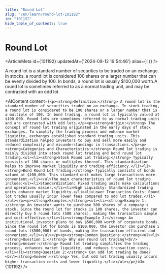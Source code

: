 ```yaml
---
title: "Round Lot"
slug: "/en/learn/round-lot-101192"
id: "101192"
hide_table_of_contents: true
---
```



# Round Lot

<ArticleMeta id={101192} updatedAt={'2024-09-12 19:54:46'} alias={`[]`} />
<div className='border-solid border-b border-t-0 my-4 border-[var(--ifm-color-gray-300)]' />

A round lot is a standard number of securities to be traded on an exchange. In stocks, a round lot is considered 100 shares or a larger number that can be evenly divided by 100. In bonds, a round lot is usually $100,000 worth.A round lot is sometimes referred to as a normal trading unit, and may be contrasted with an odd lot.

<AIContent content={`<p><strong>Definition:</strong> A round lot is the standard number of securities traded on an exchange. In stock trading, a round lot is considered to be 100 shares or a larger number that is a multiple of 100. In bond trading, a round lot is typically valued at $100,000. Round lots are sometimes referred to as normal trading units and are contrasted with odd lots.</p><p><strong>Origin:</strong> The concept of round lot trading originated in the early days of stock exchanges. To simplify the trading process and enhance market liquidity, exchanges established standard trading units. This standardization helped investors to buy and sell more easily and reduced complexity and misunderstandings in transactions.</p><p><strong>Categories and Characteristics:</strong> Round lot trading is mainly divided into stock round lot trading and bond round lot trading.<ul><li><strong>Stock Round Lot Trading:</strong> Typically consists of 100 shares or multiples thereof. This standardization helps to improve market liquidity and trading efficiency.</li><li><strong>Bond Round Lot Trading:</strong> Typically consists of bonds valued at $100,000. This standard unit makes large transactions more convenient.</li></ul>The main characteristics of round lot trading include:<ul><li>Standardization: Fixed trading units make calculations and operations easier.</li><li>High Liquidity: Standardized trading units enhance market liquidity.</li><li>Lower Transaction Costs: Round lot trades usually incur lower fees compared to odd lot trades.</li></ul></p><p><strong>Examples:</strong><ul><li><strong>Example 1:</strong> An investor wants to purchase 500 shares of a company's stock. Since the round lot for stocks is 100 shares, the investor can directly buy 5 round lots (500 shares), making the transaction simple and cost-effective.</li><li><strong>Example 2:</strong> An institutional investor plans to buy $500,000 worth of corporate bonds. Since the round lot for bonds is $100,000, the investor can purchase 5 round lots ($500,000) of bonds, making the transaction efficient and convenient.</li></ul></p><p><strong>Common Questions:</strong><ul><li><strong>Question 1:</strong> Why use round lot trading?<br/><strong>Answer:</strong> Round lot trading simplifies the trading process, enhances market liquidity, and reduces transaction costs.</li><li><strong>Question 2:</strong> Can odd lot trading be done?<br/><strong>Answer:</strong> Yes, but odd lot trading usually incurs higher transaction costs and lower liquidity.</li></ul></p>`} id={101192} />
